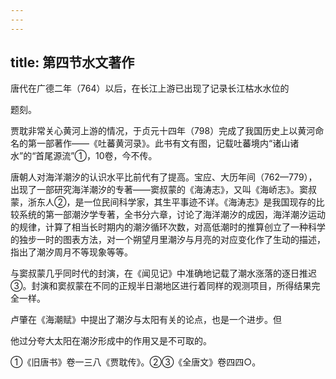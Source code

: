 ```yaml
---
---
---
```

title: 第四节水文著作
---



唐代在广德二年（764）以后，在长江上游已出现了记录长江枯水水位的

题刻。

贾耽非常关心黄河上游的情况，于贞元十四年（798）完成了我国历史上以黄河命名的第一部著作——《吐蕃黄河录》。此书有文有图，记载吐蕃境内“诸山诸水”的“首尾源流”①，10卷，今不传。

唐朝人对海洋潮汐的认识水平比前代有了提高。宝应、大历年间（762—779），出现了一部研究海洋潮汐的专著——窦叔蒙的《海涛志》，又叫《海峤志》。窦叔蒙，浙东人②，是一位民间科学家，其生平事迹不详。《海涛志》是我国现存的比较系统的第一部潮汐学专著，全书分六章，讨论了海洋潮汐的成因，海洋潮汐运动的规律，计算了相当长时期内的潮汐循环次数，对高低潮时的推算创立了一种科学的独步一时的图表方法，对一个朔望月里潮汐与月亮的对应变化作了生动的描述，指出了潮汐周月不等现象等等。

与窦叔蒙几乎同时代的封演，在《闻见记》中准确地记载了潮水涨落的逐日推迟③。封演和窦叔蒙在不同的正规半日潮地区进行着同样的观测项目，所得结果完全一样。

卢肇在《海潮赋》中提出了潮汐与太阳有关的论点，也是一个进步。但

他过分夸大太阳在潮汐形成中的作用又是不可取的。

①《旧唐书》卷一三八《贾耽传》。②③《全唐文》卷四四○。